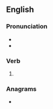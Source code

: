 ==English==

===Pronunciation===
* {{IPA|en|/æʃt/}}
* {{rhymes|en|æʃt|s=1}}

===Verb===
{{head|en|verb form}}

# {{en-past of|ash}}

===Anagrams===
* {{anagrams|en|a=adehs|Da'esh|Daesh|Desha|Hades|Shade|Shead|deash|hades|heads|sadhe|shade}}